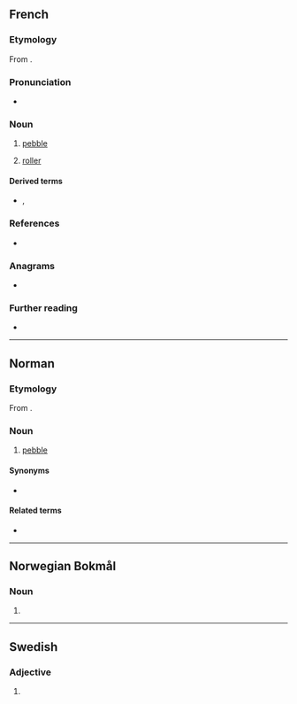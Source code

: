 ==French==

===Etymology===
From {{etyl|fro|fr}} {{m|fro|gal||rock}}.

===Pronunciation===
* {{IPA|/ɡalɛ/|lang=fr}}

===Noun===
{{fr-noun|m}}

# [[pebble]]
# {{lb|fr|technology}} [[roller]]

====Derived terms====
* {{l|fr|galette|g=f}}, {{l|fr|galetteux}}

===References===
* {{R:NPLarousse}}

===Anagrams===
* {{l|fr|gelât}}

===Further reading===
* {{R:TLFi}}

----

==Norman==

===Etymology===
From {{etyl|fro|nrf}} {{m|fro|gal||rock}}{{suffix||et|lang=nrf}}.

===Noun===
{{nrf-noun|m}}

# {{lb|nrf|Jersey}} [[pebble]]

====Synonyms====
* {{l|nrf|galot}}

====Related terms====
* {{l|nrf|galiche||pebbles}}

----

==Norwegian Bokmål==

===Noun===
{{head|nb|noun form|g=n}}

# {{definite of|gal|lang=nb}}

----

==Swedish==

===Adjective===
{{head|sv|adjective form}}

# {{sv-adj-form-abs-indef-n|galen}}